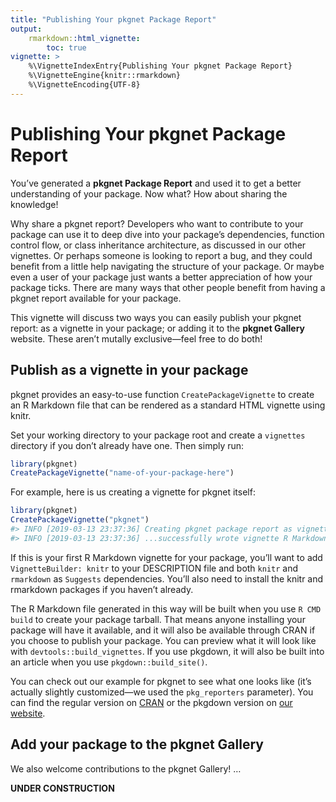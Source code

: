 ```yaml
---
title: "Publishing Your pkgnet Package Report"
output: 
    rmarkdown::html_vignette:
        toc: true
vignette: >
    %\VignetteIndexEntry{Publishing Your pkgnet Package Report}
    %\VignetteEngine{knitr::rmarkdown}
    %\VignetteEncoding{UTF-8}
---
```


# Publishing Your pkgnet Package Report

You've generated a **pkgnet Package Report** and used it to get a better understanding of your package. Now what? How about sharing the knowledge!

Why share a pkgnet report? Developers who want to contribute to your package can use it to deep dive into your package's dependencies, function control flow, or class inheritance architecture, as discussed in our other vignettes. Or perhaps someone is looking to report a bug, and they could benefit from a little help navigating the structure of your package. Or maybe even a user of your package just wants a better appreciation of how your package ticks. There are many ways that other people benefit from having a pkgnet report available for your package. 

This vignette will discuss two ways you can easily publish your pkgnet report: as a vignette in your package; or adding it to the **pkgnet Gallery** website. These aren't mutally exclusive---feel free to do both!

## Publish as a vignette in your package

pkgnet provides an easy-to-use function `CreatePackageVignette` to create an R Markdown file that can be rendered as a standard HTML vignette using knitr. 

Set your working directory to your package root and create a `vignettes` directory if you don't already have one. Then simply run:

```r
library(pkgnet)
CreatePackageVignette("name-of-your-package-here")
```

For example, here is us creating a vignette for pkgnet itself:

```r
library(pkgnet)
CreatePackageVignette("pkgnet")
#> INFO [2019-03-13 23:37:36] Creating pkgnet package report as vignette for pkgnet...
#> INFO [2019-03-13 23:37:36] ...successfully wrote vignette R Markdown file to /Users/jqi/repos/pkgnet/vignettes/pkgnet-report.Rmd
```

If this is your first R Markdown vignette for your package, you'll want to add `VignetteBuilder: knitr` to your DESCRIPTION file and both `knitr` and `rmarkdown` as `Suggests` dependencies. You'll also need to install the knitr and rmarkdown packages if you haven't already. 

The R Markdown file generated in this way will be built when you use `R CMD build` to create your package tarball. That means anyone installing your package will have it available, and it will also be available through CRAN if you choose to publish your package. You can preview what it will look like with `devtools::build_vignettes`. If you use pkgdown, it will also be built into an article when you use `pkgdown::build_site()`. 

You can check out our example for pkgnet to see what one looks like (it's actually slightly customized---we used the `pkg_reporters` parameter). You can find the regular version on [CRAN](https://cran.r-project.org/web/packages/pkgnet/vignettes/pkgnet-report.html) or the pkgdown version on [our website](https://uptakeopensource.github.io/pkgnet/articles/pkgnet-report.html). 

## Add your package to the pkgnet Gallery

We also welcome contributions to the pkgnet Gallery! ...

**UNDER CONSTRUCTION**
